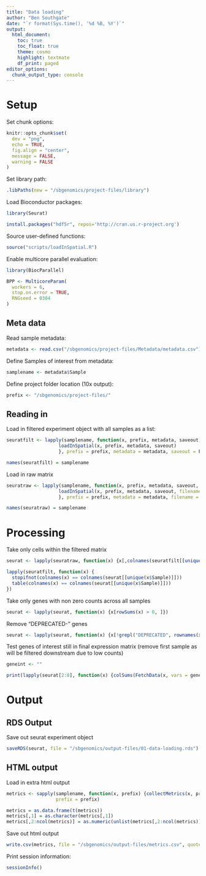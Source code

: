 ```yaml
---
title: "Data loading"
author: "Ben Southgate"
date: "`r format(Sys.time(), '%d %B, %Y')`"
output:
  html_document:
    toc: true
    toc_float: true
    theme: cosmo
    highlight: textmate
    df_print: paged
editor_options:
  chunk_output_type: console
---
```

  
# Setup
  
Set chunk options:
  
```r
knitr::opts_chunk$set(
  dev = "png",
  echo = TRUE, 
  fig.align = "center", 
  message = FALSE, 
  warning = FALSE
)
```

Set library path:
  
```r
.libPaths(new = "/sbgenomics/project-files/library")
```

Load Bioconductor packages:
  
```r
library(Seurat)

install.packages("hdf5r", repos='http://cran.us.r-project.org')

```

Source user-defined functions:

```r
source("scripts/loadInSpatial.R")
```

Enable multicore parallel evaluation:
  
```r
library(BiocParallel)

BPP <- MulticoreParam(
  workers = 6,
  stop.on.error = TRUE,
  RNGseed = 0304
)
```

## Meta data

Read sample metadata:
  
```r
metadata <- read.csv("/sbgenomics/project-files/Metadata/metadata.csv")
```

Define Samples of interest from metadata:

```r
samplename <- metadata$Sample
```

Define project folder location (10x output):

```r
prefix <- "/sbgenomics/project-files/"
```

## Reading in 

Load in filtered experiment object with all samples as a list:
  
```r
seuratfilt <- lapply(samplename, function(x, prefix, metadata, saveout) {
                   loadInSpatial(x, prefix, metadata, saveout)
                   }, prefix = prefix, metadata = metadata, saveout = F)

names(seuratfilt) = samplename
```

Load in raw matrix

```r
seuratraw <- lapply(samplename, function(x, prefix, metadata, saveout, filename = filename) {
                   loadInSpatial(x, prefix, metadata, saveout, filename = filename)
                   }, prefix = prefix, metadata = metadata, filename = "raw_feature_bc_matrix.h5", saveout = F)

names(seuratraw) = samplename
```

# Processing

Take only cells within the filtered matrix

```r
seurat <- lapply(seuratraw, function(x) {x[,colnames(seuratfilt[[unique(x$Sample)]])]})
```

```r
lapply(seuratfilt, function(x) {
  stopifnot(colnames(x) == colnames(seurat[[unique(x$Sample)]]))
  table(colnames(x) == colnames(seurat[[unique(x$Sample)]]))
})
```

Take only genes with non zero counts across all samples

```r
seurat <- lapply(seurat, function(x) {x[rowSums(x) > 0, ]})
```

Remove "DEPRECATED-" genes

```r
seurat <- lapply(seurat, function(x) {x[!grepl("DEPRECATED", rownames(x)), ]})
```

Test genes of interest still in final expression matrix (remove first sample as will be filtered downstream due to low counts)

```r
geneint <- ""
```

```r
print(lapply(seurat[2:8], function(x) {colSums(FetchData(x, vars = geneint))}))
```

# Output

## RDS Output

Save out seurat experiment object

```r
saveRDS(seurat, file = "/sbgenomics/output-files/01-data-loading.rds")
```

## HTML output

Load in extra html output
  
```r
metrics <- sapply(samplename, function(x, prefix) {collectMetrics(x, prefix)}, 
                  prefix = prefix)

metrics = as.data.frame(t(metrics))
metrics[,1] = as.character(metrics[,1])
metrics[,2:ncol(metrics)] = as.numeric(unlist(metrics[,2:ncol(metrics)]))

```

Save out html output

```r
write.csv(metrics, file = "/sbgenomics/output-files/metrics.csv", quote = F, row.names = F)
```


Print session information:
  
```r
sessionInfo()
```
